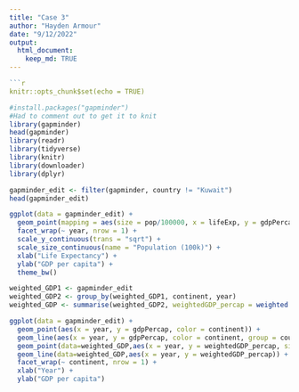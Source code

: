 ```yaml
---
title: "Case 3"
author: "Hayden Armour"
date: "9/12/2022"
output:
  html_document:
    keep_md: TRUE
---
```

```r
```r
knitr::opts_chunk$set(echo = TRUE)
```


```r
#install.packages("gapminder")
#Had to comment out to get it to knit 
library(gapminder)
head(gapminder)
library(readr)
library(tidyverse)
library(knitr)
library(downloader)
library(dplyr)
```


```r
gapminder_edit <- filter(gapminder, country != "Kuwait")
head(gapminder_edit)
```

```r
ggplot(data = gapminder_edit) +
  geom_point(mapping = aes(size = pop/100000, x = lifeExp, y = gdpPercap, color = continent, group = year)) +
  facet_wrap(~ year, nrow = 1) +
  scale_y_continuous(trans = "sqrt") +
  scale_size_continuous(name = "Population (100k)") +
  xlab("Life Expectancy") +
  ylab("GDP per capita") +
  theme_bw()
```

```r

weighted_GDP1 <- gapminder_edit 
weighted_GDP2 <- group_by(weighted_GDP1, continent, year) 
weighted_GDP <- summarise(weighted_GDP2, weightedGDP_percap = weighted.mean(gdpPercap), Population=pop/10000)
```

```r
ggplot(data = gapminder_edit) +
  geom_point(aes(x = year, y = gdpPercap, color = continent)) +
  geom_line(aes(x = year, y = gdpPercap, color = continent, group = country)) +
  geom_point(data=weighted_GDP,aes(x = year, y = weightedGDP_percap, size = Population)) +
  geom_line(data=weighted_GDP,aes(x = year, y = weightedGDP_percap)) +
  facet_wrap(~ continent, nrow = 1) +
  xlab("Year") +
  ylab("GDP per capita")  
```







